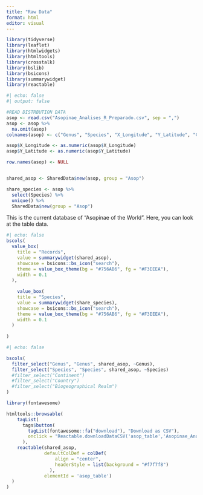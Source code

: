 ```yaml
---
title: "Raw Data"
format: html
editor: visual
---
```


```r
library(tidyverse)
library(leaflet)
library(htmlwidgets)
library(htmltools)
library(crosstalk)
library(bslib)
library(bsicons)
library(summarywidget)
library(reactable)
```

```r
#| echo: false
#| output: false

#READ DISTRBUTION DATA
asop <- read.csv("Asopinae_Analises_R_Preparado.csv", sep = ",")
asop <- asop %>%
  na.omit(asop) 
colnames(asop) <- c("Genus", "Species", "X_Longitude", "Y_Latitude", "Country", "Continent", "Ecoregion", "Realm")

asop$X_Longitude <- as.numeric(asop$X_Longitude) 
asop$Y_Latitude <- as.numeric(asop$Y_Latitude)

row.names(asop) <- NULL


shared_asop <- SharedData$new(asop, group = "Asop")

share_species <- asop %>%
  select(Species) %>%
  unique() %>%
  SharedData$new(group = "Asop")
```

This is the current database of "Asopinae of the World". Here, you can look at the table data.

```r
#| echo: false
bscols(
  value_box(
    title = "Records",
    value = summarywidget(shared_asop),
    showcase = bsicons::bs_icon("search"),
    theme = value_box_theme(bg = "#756AB6", fg = "#F3EEEA"),
    width = 0.1
  ),
  
    value_box(
    title = "Species",
    value = summarywidget(share_species),
    showcase = bsicons::bs_icon("search"),
    theme = value_box_theme(bg = "#756AB6", fg = "#F3EEEA"),
    width = 0.1
  )
  
)
```

```r
#| echo: false

bscols(
  filter_select("Genus", "Genus", shared_asop, ~Genus),
  filter_select("Species", "Species", shared_asop, ~Species)
  #filter_select("Continent")
  #filter_select("Country")
  #filter_select("Biogeographical Realm")
)

```

```r
library(fontawesome)

htmltools::browsable(
    tagList(
      tags$button(
        tagList(fontawesome::fa("download"), "Download as CSV"),
        onclick = "Reactable.downloadDataCSV('asop_table','Asopinae_Analises_R_Preparado.csv')"
      ),
    reactable(shared_asop,
              defaultColDef = colDef(
                  align = "center",
                  headerStyle = list(background = "#f7f7f8")
                ),
              elementId = 'asop_table')
  )
)
  

```
